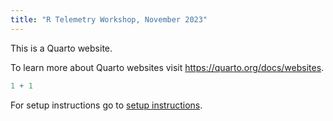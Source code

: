 ```yaml
---
title: "R Telemetry Workshop, November 2023"
---
```


This is a Quarto website.

To learn more about Quarto websites visit <https://quarto.org/docs/websites>.

```r
1 + 1
```

For setup instructions go to [setup instructions](intro-setup.qmd).

